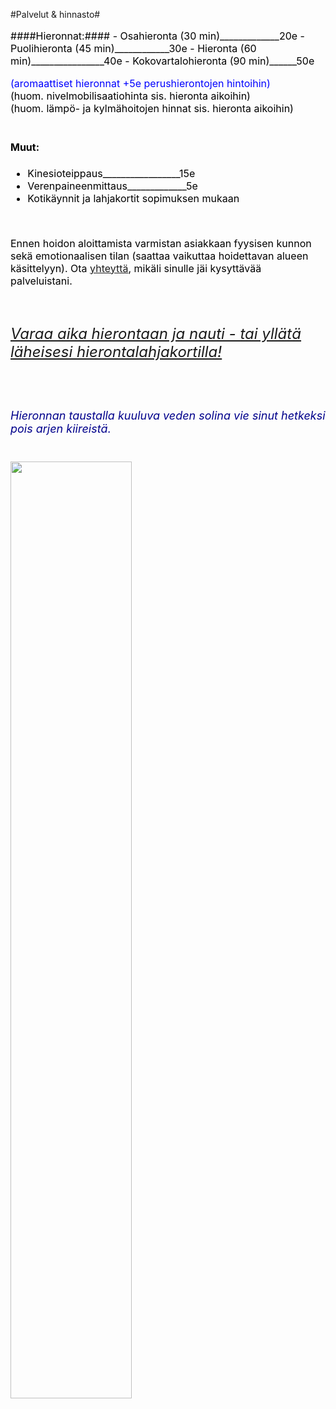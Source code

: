 <br>
<br>

#Palvelut & hinnasto#

<font size="3" color="black">

####Hieronnat:#### 
- Osahieronta (30 min)_____________20e
- Puolihieronta (45 min)____________30e
- Hieronta (60 min)________________40e
- Kokovartalohieronta (90 min)______50e

<font size="3" color="blue"> (aromaattiset hieronnat +5e perushierontojen hintoihin) <br>
<font size="3" color="black"> 
 (huom. nivelmobilisaatiohinta sis. hieronta aikoihin) <br>
 (huom. lämpö- ja kylmähoitojen hinnat sis. hieronta aikoihin) <br>
<br>



#### Muut:####

- Kinesioteippaus_________________15e
- Verenpaineenmittaus_____________5e
- Kotikäynnit ja lahjakortit sopimuksen mukaan

<br>

Ennen hoidon aloittamista varmistan asiakkaan fyysisen kunnon sekä emotionaalisen tilan (saattaa vaikuttaa hoidettavan alueen käsittelyyn). Ota [yhteyttä](yhteystiedot.html), mikäli sinulle jäi kysyttävää palveluistani.

<br>


<font size="5" color="blue">  

 _[Varaa aika hierontaan ja nauti - tai yllätä läheisesi hierontalahjakortilla!](yhteystiedot.html)_
 

 
 <br>

<font size="4" color="darkblue">   _Hieronnan taustalla kuuluva veden solina vie sinut hetkeksi pois arjen kiireistä._
<h6><img  src="Figs/jari1.png" style="width:62%; margin-right: 20px" align="left"/> </h6>

